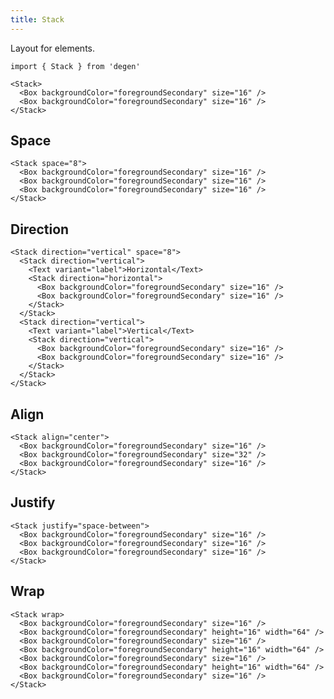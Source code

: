```yaml
---
title: Stack
---
```


Layout for elements.

```tsx
import { Stack } from 'degen'
```

```tsx expanded=true live=true
<Stack>
  <Box backgroundColor="foregroundSecondary" size="16" />
  <Box backgroundColor="foregroundSecondary" size="16" />
</Stack>
```

## Space

```tsx live=true
<Stack space="8">
  <Box backgroundColor="foregroundSecondary" size="16" />
  <Box backgroundColor="foregroundSecondary" size="16" />
  <Box backgroundColor="foregroundSecondary" size="16" />
</Stack>
```

## Direction

```tsx live=true
<Stack direction="vertical" space="8">
  <Stack direction="vertical">
    <Text variant="label">Horizontal</Text>
    <Stack direction="horizontal">
      <Box backgroundColor="foregroundSecondary" size="16" />
      <Box backgroundColor="foregroundSecondary" size="16" />
    </Stack>
  </Stack>
  <Stack direction="vertical">
    <Text variant="label">Vertical</Text>
    <Stack direction="vertical">
      <Box backgroundColor="foregroundSecondary" size="16" />
      <Box backgroundColor="foregroundSecondary" size="16" />
    </Stack>
  </Stack>
</Stack>
```

## Align

```tsx live=true
<Stack align="center">
  <Box backgroundColor="foregroundSecondary" size="16" />
  <Box backgroundColor="foregroundSecondary" size="32" />
  <Box backgroundColor="foregroundSecondary" size="16" />
</Stack>
```

## Justify

```tsx live=true
<Stack justify="space-between">
  <Box backgroundColor="foregroundSecondary" size="16" />
  <Box backgroundColor="foregroundSecondary" size="16" />
  <Box backgroundColor="foregroundSecondary" size="16" />
</Stack>
```

## Wrap

```tsx live=true
<Stack wrap>
  <Box backgroundColor="foregroundSecondary" size="16" />
  <Box backgroundColor="foregroundSecondary" height="16" width="64" />
  <Box backgroundColor="foregroundSecondary" size="16" />
  <Box backgroundColor="foregroundSecondary" height="16" width="64" />
  <Box backgroundColor="foregroundSecondary" size="16" />
  <Box backgroundColor="foregroundSecondary" height="16" width="64" />
  <Box backgroundColor="foregroundSecondary" size="16" />
</Stack>
```
